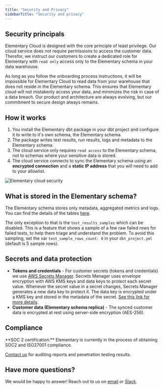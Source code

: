 ```yaml
---
title: "Security and Privacy"
sidebarTitle: "Security and privacy"
---
```


## Security principals

Elementary Cloud is designed with the core principle of least privilege.
Our cloud service does not require permissions to access the customer data.
Therefor, we instruct our customers to create a dedicated role for Elementary with `read only` access only to the Elementary schema in your data warehouse.

As long as you follow the onboarding process instructions, it will be impossible for Elementary Cloud to read data from your warehouse that does not reside in the Elementary schema.
This ensures that Elementary cloud will not mistakenly access your data, and minimizes the risk in case of a data breach.
Our product and architecture are always evolving, but our commitment to secure design always remains.

## How it works

1. You install the Elementary dbt package in your dbt project and configure it to write to it's own schema, the Elementary schema.
2. The package writes test results, run results, logs and metadata to the Elementary schema.
3. The cloud service only requires `read access` to the Elementary schema, not to schemas where your sensitive data is stored.
4. The cloud service connects to sync the Elementary schema using an **encrypted connection** and a **static IP address** that you will need to add to your allowlist.

<Frame>
  <img
    src="https://res.cloudinary.com/diuctyblm/image/upload/v1691406627/elementary_cloud_architecture.png"
    alt="Elementary cloud security"
  />
</Frame>

## What is stored in the Elementary schema?

The Elementary schema stores only metadata, aggregated metrics and logs.
You can find the details of the tables [here](/guides/modules-overview/dbt-package).

The only exception to that is the `test_results_samples` which can be disabled. This is a feature that shows a sample of a few raw failed rows for failed tests, to help them triage and understand the problem.
To avoid this sampling, set the var `test_sample_rows_count: 0` in your `dbt_project.yml` (default is 5 sample rows).

## Secrets and data protection

- **Tokens and credentials** - For customer secrets (tokens and credentials) we use [AWS Secrets Manager](https://docs.aws.amazon.com/secretsmanager/latest/userguide/intro.html). Secrets Manager uses envelope encryption with AWS KMS keys and data keys to protect each secret value. Whenever the secret value in a secret changes, Secrets Manager generates a new data key to protect it. The data key is encrypted under a KMS key and stored in the metadata of the secret. [See this link for more details](https://docs.aws.amazon.com/secretsmanager/latest/userguide/intro.html).
- **Customer data (Elementary schema replica)** - The synced customer data is encrypted at rest using server-side encryption (AES-256).

## Compliance

<Check>
  **SOC 2 certification:** Elementary is currently in the process of obtaining
  SOC2 and ISO27001 compliance.
</Check>

[Contact us](mailto:legal@elementary-data.com) for auditing reports and penetration testing results.

## Have more questions?

We would be happy to answer!
Reach out to us on [email](mailto:legal@elementary-data.com) or [Slack](https://join.slack.com/t/elementary-community/shared_invite/zt-1b9vogqmq-y~IRhc2396CbHNBXLsrXcA).
